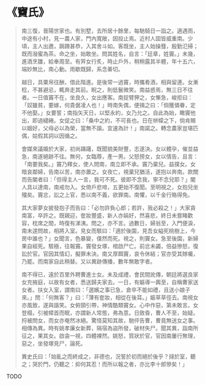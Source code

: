 # 《竇氏》

> 南三復，晉陽世家也。有別墅，去所居十餘里，每馳騎日一詣之。適遇雨，中途有小村，見一農人家，門內寬敞，因投止焉。近村人固皆威重南。少頃，主人出邀，跼蹐甚恭，入其舍斗如。客既坐，主人始操篲，殷勤氾掃；既而潑蜜為茶。命之坐，始敢坐。問其姓名，自言：「廷章，姓竇。」未幾，進酒烹雛，給奉周至。有笄女行炙，時止戶外，稍稍露其半體，年十五六，端妙無比，南心動。雨歇既歸，系念綦切。
>
> 越日，具粟帛往酬，借此階進。是後常一過竇，時攜肴酒，相與留連。女漸稔，不甚避忌，輒奔走其前。睨之，則低鬟微笑。南益惑焉，無三日不往者。一日值竇不在，坐良久，女出應客。南捉臂狎之，女慚急，峻拒曰：「奴雖貧，要嫁，何貴倨凌人也！」時南失偶，便揖之曰：「倘獲憐眷，定不他娶。」女要誓；南指矢天日，以堅永約，女乃允之。自此為始，瞰竇他出，即過繾綣。女促之曰：「桑中之約，不可長也。日在帡幪之下，倘肯賜以姻好，父母必以為榮，當無不諧。宜速為計！」南諾之。轉念農家豈堪匹偶，姑假其詞以因循之。
>
> 會媒來議婚於大家，初尚躊躇，既聞貌美財豐，志遂決。女以體孕，催並益急，南遂絕跡不往。無何，女臨蓐，產一男。父怒搒女，女以情告，且言：「南要我矣。」竇乃釋女，使人問南，南立即不承。竇乃棄兒。益撲女。女暗哀鄰婦，告南以苦，南亦置之。女夜亡，視棄兒猶活，遂抱以奔南。款關而告閽者曰：「但得主人一言，我可不死。彼即不念我，寧不念兒耶？」閽人具以達南，南戒勿入。女倚戶悲啼，五更始不復聞。至明視之，女抱兒坐殭矣。竇忿，訟之上官，悉以南不義，欲罪南。南懼，以千金行賂得免。
>
> 其大家夢女披發抱子而告曰：「必勿許負心郎；若許，我必殺之！」大家貪南富，卒許之。既親迎，奩妝豐盛，新人亦娟好，然喜悲，終日未嘗睹歡容，枕席之間，時復有涕洟。問之，亦不言。過數日，婦翁至，入門便淚，南未遑問故，相將入室。見女而駭曰：「適於後園，見吾女縊死桃樹上，今房中誰也？」女聞言，色暴變，僕然而死。視之，則竇女。急至後園，新婦果自經死。駭極，往報竇。竇發女塚，棺啟尸亡。前忿未蠲，倍益慘怒，復訟於官。官因其情幻，擬罪未決。南又厚餌竇，哀令休結；官亦受其賕囑，乃罷。而南家自此稍替。又以異跡傳播，數年無敢字者。
>
> 南不得已，遠於百里外聘曹進士女。未及成禮，會民間訛傳，朝廷將選良家女充掖庭，以故有女者，悉送歸夫家去。一日，有嫗導一輿至，自稱曹家送女者。扶女入室，謂南曰：「選嬪之事已急，倉卒不能如禮，且送小娘子來。」問：「何無客？」曰：「薄有奩妝，相從在後耳。」嫗草草徑去。南視女亦風致，遂與諧笑。女俯頸引帶，神情酷類竇女。心中作惡，第未敢言。女登榻，引被幛首而眠，亦謂新人常態，弗為意。日斂昏，曹人不至，始疑。捋被問女，而女亦奄然冰絕。驚怪莫知其故，馳伻告曹，曹竟無送女之事。相傳為異。時有姚孝廉女新葬，隔宿為盜所發，破材失尸。聞其異，詣南所征之，果其女。啟衾一視，四體裸然。姚怒，質狀於官，官因南屢行無理，惡之，坐發塚見尸，論死。
>
> 異史氏曰：「始亂之而終成之，非德也，況誓於初而絕於後乎？撻於室，聽之；哭於門，仍聽之：抑何其忍！而所以報之者，亦比李十郎慘矣！」

TODO

